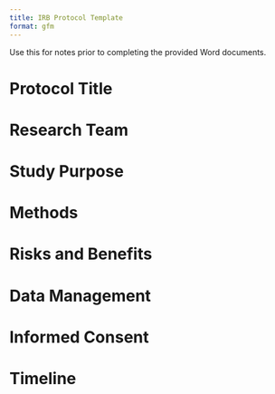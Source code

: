```yaml
---
title: IRB Protocol Template
format: gfm
---
```


::: {.callout}
Use this for notes prior to completing the provided Word documents.
:::

# Protocol Title

# Research Team

# Study Purpose

# Methods

# Risks and Benefits

# Data Management

# Informed Consent

# Timeline
